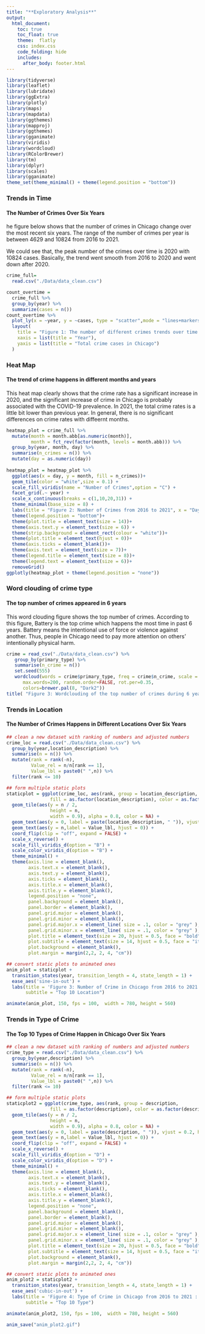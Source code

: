 ```yaml
---
title: "**Exploratory Analysis**"
output: 
  html_document:
    toc: true
    toc_float: true
    theme:  flatly
    css: index.css
    code_folding: hide
    includes:
      after_body: footer.html
---
```


<p align="center">

```r
library(tidyverse)
library(leaflet)
library(lubridate)
library(ggExtra)
library(plotly)
library(maps)
library(mapdata)
library(ggthemes)
library(mapproj)
library(ggthemes)
library(gganimate)
library(viridis)
library(wordcloud)
library(RColorBrewer)
library(tm)
library(dplyr)
library(scales)
library(gganimate)
theme_set(theme_minimal() + theme(legend.position = "bottom"))
```

### **Trends in Time**
#### **The Number of Crimes Over Six Years**

he figure below shows that the number of crimes in Chicago change over the most recent six years. The range of the number of crimes per year is between 4629 and 10824 from 2016 to 2021. 

We could see that, the peak number of the crimes over time is 2020 with 10824 cases. Basically, the trend went smooth from 2016 to 2020 and went down after 2020.

```r
crime_full=
  read.csv("./Data/data_clean.csv")

count_overtime = 
  crime_full %>% 
  group_by(year) %>% 
  summarize(cases = n())
count_overtime %>%
  plot_ly(x = ~year, y = ~cases, type = "scatter",mode = "lines+markers")  %>% 
  layout(
    title = "Figure 1: The number of different crimes trends over time in Chicago.",
    xaxis = list(title = "Year"),
    yaxis = list(title = "Total crime cases in Chicago")
  )
```


### **Heat Map**
#### **The trend of crime happens in different months and years**

This heat map clearly shows that the crime rate has a significant increase in 2020, and the significant increase of crime in Chicago is probably associated with the COVID-19 prevalence. In 2021, the total crime rates is a little bit lower than previous year. In general, there is no significant differences on crime rates with diffeernt months. 

```r
heatmap_plot = crime_full %>%
  mutate(month = month.abb[as.numeric(month)],
         month = fct_rev(factor(month, levels = month.abb))) %>% 
  group_by(year, month, day) %>% 
  summarise(n_crimes = n()) %>% 
  mutate(day = as.numeric(day))
 
heatmap_plot = heatmap_plot %>% 
  ggplot(aes(x = day, y = month, fill = n_crimes))+
  geom_tile(color = "white",size = 0.1) + 
  scale_fill_viridis(name = "Number of Crimes",option = "C") + 
  facet_grid(.~ year) +
  scale_x_continuous(breaks = c(1,10,20,31)) + 
  theme_minimal(base_size = 8) + 
  labs(title = "Figure 2: Number of Crimes from 2016 to 2021", x = "Day", y = "Month") + 
  theme(legend.position = "bottom")+
  theme(plot.title = element_text(size = 14))+
  theme(axis.text.y = element_text(size = 6)) +
  theme(strip.background = element_rect(colour = "white"))+
  theme(plot.title = element_text(hjust = 0))+
  theme(axis.ticks = element_blank())+
  theme(axis.text = element_text(size = 7))+
  theme(legend.title = element_text(size = 8))+
  theme(legend.text = element_text(size = 6))+
  removeGrid()
ggplotly(heatmap_plot + theme(legend.position = "none"))
```


### **Word clouding of crime type**
#### **The top number of crimes appeared in 6 years**

This word clouding figure shows the top number of crimes. According to this figure, Battery is the top crime which happens the most time in past 6 years. Battery means the intentional use of force or violence against another. Thus, people in Chicago need to pay more attention on others' intentionally physical harm.

```r
crime = read_csv("./Data/data_clean.csv") %>%
   group_by(primary_type) %>% 
   summarise(n_crime = n())
   set.seed(555)
   wordcloud(words = crime$primary_type, freq = crime$n_crime, scale = c(3, .8),min.freq = 1,
      max.words=200, random.order=FALSE, rot.per=0.35, 
      colors=brewer.pal(8, "Dark2"))
title( "Figure 3: Wordclouding of the top number of crimes during 6 years")


```
 
 

### **Trends in Location**
#### **The Number of Crimes Happens in Different Locations Over Six Years**
```r
## clean a new dataset with ranking of numbers and adjusted numbers
crime_loc = read.csv("./Data/data_clean.csv") %>%
  group_by(year,location_description) %>% 
  summarise(n = n()) %>% 
  mutate(rank = rank(-n),
         Value_rel = n/n[rank == 1],
         Value_lbl = paste0(" ",n)) %>% 
  filter(rank <= 10)

## form multiple static plots
staticplot = ggplot(crime_loc, aes(rank, group = location_description, 
                fill = as.factor(location_description), color = as.factor(location_description))) +
  geom_tile(aes(y = n / 2,
                height = n,
                width = 0.9), alpha = 0.8, color = NA) +
  geom_text(aes(y = 0, label = paste(location_description, " ")), vjust = 0.2, hjust = 1) +
  geom_text(aes(y = n,label = Value_lbl, hjust = 0)) +
  coord_flip(clip = "off", expand = FALSE) +
  scale_x_reverse() +
  scale_fill_viridis_d(option = "B") +
  scale_color_viridis_d(option = "B") +
  theme_minimal() +
  theme(axis.line = element_blank(),
        axis.text.x = element_blank(),
        axis.text.y = element_blank(),
        axis.ticks = element_blank(),
        axis.title.x = element_blank(),
        axis.title.y = element_blank(),
        legend.position = "none",
        panel.background = element_blank(),
        panel.border = element_blank(),
        panel.grid.major = element_blank(),
        panel.grid.minor = element_blank(),
        panel.grid.major.x = element_line( size = .1, color = "grey" ),
        panel.grid.minor.x = element_line( size = .1, color = "grey" ),
        plot.title = element_text(size = 20, hjust = 0.5, face = "bold", vjust = 2),
        plot.subtitle = element_text(size = 14, hjust = 0.5, face = "italic", color = "grey"),
        plot.background = element_blank(),
        plot.margin = margin(2,2, 2, 4, "cm"))

## convert static plots to animated ones
anim_plot = staticplot + 
  transition_states(year, transition_length = 4, state_length = 1) +
  ease_aes('sine-in-out') +
  labs(title = 'Figure 3: Number of Crime in Chicago from 2016 to 2021 : {closest_state}',
       subtitle = "Top 10 Location")  

animate(anim_plot, 150, fps = 100,  width = 780, height = 560)

```




### **Trends in Type of Crime**
#### **The Top 10 Types of Crime Happen in Chicago Over Six Years**
```r

## clean a new dataset with ranking of numbers and adjusted numbers
crime_type = read.csv("./Data/data_clean.csv") %>%
  group_by(year,description) %>% 
  summarise(n = n()) %>% 
  mutate(rank = rank(-n),
         Value_rel = n/n[rank == 1],
         Value_lbl = paste0(" ",n)) %>% 
  filter(rank <= 10)

## form multiple static plots
staticplot2 = ggplot(crime_type, aes(rank, group = description, 
                fill = as.factor(description), color = as.factor(description))) +
  geom_tile(aes(y = n / 2,
                height = n,
                width = 0.9), alpha = 0.8, color = NA) +
  geom_text(aes(y = 0, label = paste(description, " ")), vjust = 0.2, hjust = 1) +
  geom_text(aes(y = n,label = Value_lbl, hjust = 0)) +
  coord_flip(clip = "off", expand = FALSE) +
  scale_x_reverse() +
  scale_fill_viridis_d(option = "D") +
  scale_color_viridis_d(option = "D") +
  theme_minimal() +
  theme(axis.line = element_blank(),
        axis.text.x = element_blank(),
        axis.text.y = element_blank(),
        axis.ticks = element_blank(),
        axis.title.x = element_blank(),
        axis.title.y = element_blank(),
        legend.position = "none",
        panel.background = element_blank(),
        panel.border = element_blank(),
        panel.grid.major = element_blank(),
        panel.grid.minor = element_blank(),
        panel.grid.major.x = element_line( size = .1, color = "grey" ),
        panel.grid.minor.x = element_line( size = .1, color = "grey" ),
        plot.title = element_text(size = 20, hjust = 0.5, face = "bold", vjust = 2),
        plot.subtitle = element_text(size = 14, hjust = 0.5, face = "italic", color = "grey"),
        plot.background = element_blank(),
        plot.margin = margin(2,2, 2, 4, "cm"))

## convert static plots to animated ones
anim_plot2 = staticplot2 + 
  transition_states(year, transition_length = 4, state_length = 1) +
  ease_aes('cubic-in-out') +
  labs(title = 'Figure 4: Type of Crime in Chicago from 2016 to 2021 : {closest_state}',
       subtitle = "Top 10 Type")  

animate(anim_plot2, 150, fps = 100,  width = 780, height = 560)

anim_save("anim_plot2.gif")
```

</p> 

